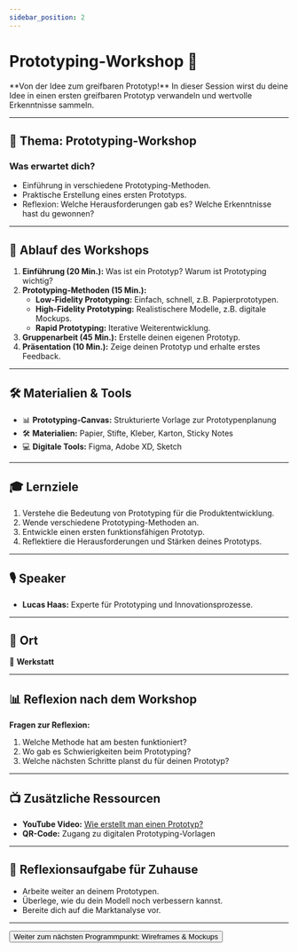 ```yaml
---
sidebar_position: 2
---
```


# Prototyping-Workshop 🔧

<Admonition type="info" icon="🛠️">
  **Von der Idee zum greifbaren Prototyp!**  
  In dieser Session wirst du deine Idee in einen ersten greifbaren Prototyp verwandeln und wertvolle Erkenntnisse sammeln.
</Admonition>

---

## 🎯 **Thema:** Prototyping-Workshop

### **Was erwartet dich?**
- Einführung in verschiedene Prototyping-Methoden.  
- Praktische Erstellung eines ersten Prototyps.  
- Reflexion: Welche Herausforderungen gab es? Welche Erkenntnisse hast du gewonnen?  

---

## 📝 **Ablauf des Workshops**

1. **Einführung (20 Min.):** Was ist ein Prototyp? Warum ist Prototyping wichtig?  
2. **Prototyping-Methoden (15 Min.):**  
   - **Low-Fidelity Prototyping:** Einfach, schnell, z.B. Papierprototypen.  
   - **High-Fidelity Prototyping:** Realistischere Modelle, z.B. digitale Mockups.  
   - **Rapid Prototyping:** Iterative Weiterentwicklung.  
3. **Gruppenarbeit (45 Min.):** Erstelle deinen eigenen Prototyp.  
4. **Präsentation (10 Min.):** Zeige deinen Prototyp und erhalte erstes Feedback.  

---

## 🛠️ **Materialien & Tools**

- 📊 **Prototyping-Canvas:** Strukturierte Vorlage zur Prototypenplanung  
- 🛠️ **Materialien:** Papier, Stifte, Kleber, Karton, Sticky Notes  
- 💻 **Digitale Tools:** Figma, Adobe XD, Sketch  

---

## 🎓 **Lernziele**

1. Verstehe die Bedeutung von Prototyping für die Produktentwicklung.  
2. Wende verschiedene Prototyping-Methoden an.  
3. Entwickle einen ersten funktionsfähigen Prototyp.  
4. Reflektiere die Herausforderungen und Stärken deines Prototyps.  

---

## 🎙️ **Speaker**

- **Lucas Haas:** Experte für Prototyping und Innovationsprozesse.  

---

## 📍 **Ort**

📍 **Werkstatt**  

---

## 📊 **Reflexion nach dem Workshop**

**Fragen zur Reflexion:**  
1. Welche Methode hat am besten funktioniert?  
2. Wo gab es Schwierigkeiten beim Prototyping?  
3. Welche nächsten Schritte planst du für deinen Prototyp?  

---

## 📺 **Zusätzliche Ressourcen**

- **YouTube Video:** [Wie erstellt man einen Prototyp?](https://www.youtube.com/watch?v=example)  
- **QR-Code:** Zugang zu digitalen Prototyping-Vorlagen  

---

## 🚀 **Reflexionsaufgabe für Zuhause**

- Arbeite weiter an deinem Prototypen.  
- Überlege, wie du dein Modell noch verbessern kannst.  
- Bereite dich auf die Marktanalyse vor.  

---

<Button destination="/roadmap/docs/yfn-school/day2/wireframes">
  Weiter zum nächsten Programmpunkt: Wireframes & Mockups
</Button>